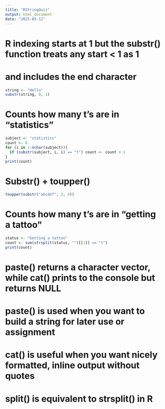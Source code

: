 ```yaml
---
title: "RStringQuiz"
output: html_document
date: "2025-05-12"
---
```

# R indexing starts at 1 but the substr() function treats any start < 1 as 1
# and includes the end character
```r
string <- "Hello"
substr(string, 0, 1)
```

# Counts how many t's are in "statistics"
```r
subject <- "statistics"
count <- 0
for (i in 1:nchar(subject)){
  if (substr(subject, i, i) == "t") count <- count + 1
}
print(count)
```

# Substr() + toupper()
```r
toupper(substr("abcdef", 2, 4))
```

# Counts how many t's are in "getting a tattoo"
```r
status <- "Getting a tattoo"
count <- sum(strsplit(status, "")[[1]] == "t")
print(count)
```

# paste() returns a character vector, while cat() prints to the console but returns NULL
# paste() is used when you want to build a string for later use or assignment
# cat() is useful when you want nicely formatted, inline output without quotes

# split() is equivalent to strsplit() in R